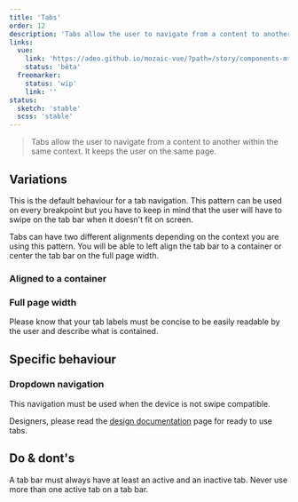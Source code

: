 ```yaml
---
title: 'Tabs'
order: 12
description: 'Tabs allow the user to navigate from a content to another within the same context. It keeps the user on the same page.'
links: 
  vue:
    link: 'https://adeo.github.io/mozaic-vue/?path=/story/components-mtab--try-it'
    status: 'bêta'
  freemarker:
    status: 'wip'
    link: ''
status:
  sketch: 'stable'
  scss: 'stable'
---
```


> Tabs allow the user to navigate from a content to another within the same context. It keeps the user on the same page.

## Variations

<Highlight theme="tips" title="Good to know">

This is the default behaviour for a tab navigation. This pattern can be used on every breakpoint but you have to keep in mind that the user will have to swipe on the tab bar when it doesn't fit on screen.

</Highlight>

Tabs can have two different alignments depending on the context you are using this pattern. You will be able to left align the tab bar to a container or center the tab bar on the full page width.

### Aligned to a container

<Preview path="tabs-container" nude />

### Full page width

<Preview path="tabs-fullwidth" nude />


<Highlight theme="warning" title="Label length">

  Please know that your tab labels must be concise to be easily readable by the user and describe what is contained.

</Highlight>


## Specific behaviour

### Dropdown navigation

This navigation must be used when the device is not swipe compatible.

<Preview path="tabs-dropdown" nude />


<Highlight theme="tips" title="Tip for designers">

  Designers, please read the [design documentation](/Components/Tabs/design/) page for ready to use tabs.

</Highlight>

## Do & dont's

<HintItem>A tab bar must always have at least an active and an inactive tab.</HintItem>
<HintItem dont>
  Never use more than one active tab on a tab bar.
</HintItem>
